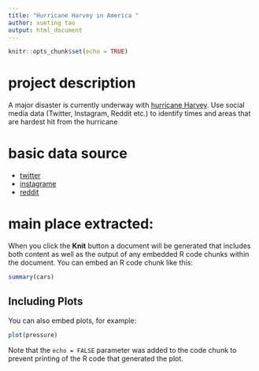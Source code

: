 ```yaml
---
title: "Hurricane Harvey in America "
author: xueting tao
output: html_document
---
```


```r
knitr::opts_chunk$set(echo = TRUE)
```

# project description

A major disaster is currently underway with [hurricane Harvey](https://en.wikipedia.org/wiki/Hurricane_Harvey). Use social media data (Twitter, Instagram, Reddit etc.) to identify times and areas that are hardest hit from the hurricane 

# basic data source

* [twitter](https://twitter.com/)
* [instagrame](https://www.instagram.com/?hl=en)
* [reddit](https://www.reddit.com/search?q=hurricane+harvey)

# main place extracted:




When you click the **Knit** button a document will be generated that includes both content as well as the output of any embedded R code chunks within the document. You can embed an R code chunk like this:

```r
summary(cars)
```

## Including Plots

You can also embed plots, for example:

```r
plot(pressure)
```

Note that the `echo = FALSE` parameter was added to the code chunk to prevent printing of the R code that generated the plot.
